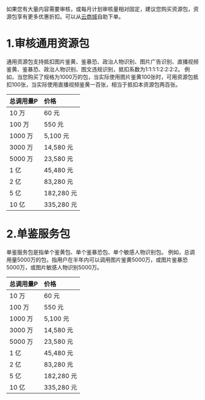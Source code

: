 如果您有大量内容需要审核，或每月计划审核量相对固定，建议您购买资源包，资源包享有更多优惠折扣。可以从[云商城](https://qmall.qiniu.com/template/NTg?ref=category&spec_combo=MjIzOQ)自助下单。

# **1.审核通用资源包**
通用资源包支持抵扣图片鉴黄、鉴暴恐、政治人物识别、图片广告识别、直播视频鉴黄、鉴暴恐、政治人物识别、图文违规识别，抵扣系数为1:1:1:1:2:2:2:2。
例如，当您购买了规格为1000万的包，当实际使用图片鉴黄100张时，可用资源包抵扣100张，当实际使用直播视频鉴黄一百张，相当于抵扣本资源包两百张。

|总调用量P|价格|
|:--|:--|
|10 万 |60 元|
|100 万 |550 元|
|1000 万 |5,100 元|
|3000 万|14,580 元|
|5000 万|23,580 元|
|1 亿| 45,480 元|
|2 亿| 83,280 元|
|5 亿| 182,280 元|
|10 亿| 335,280 元|


# **2.单鉴服务包**
单鉴服务包是指单个鉴黄包、单个鉴暴恐包、单个敏感人物识别包。
例如，总调用量5000万的包，指用户在半年内可以调用图片鉴黄5000万，或图片鉴暴恐5000万，或图片敏感人物识别5000万。

|总调用量P|价格|
|:--|:--|
|10 万 |60 元|
|100 万 |550 元|
|1000 万 |5,100 元|
|3000 万|14,580 元|
|5000 万|23,580 元|
|1 亿| 45,480 元|
|2 亿| 83,280 元|
|5 亿| 182,280 元|
|10 亿| 335,280 元|